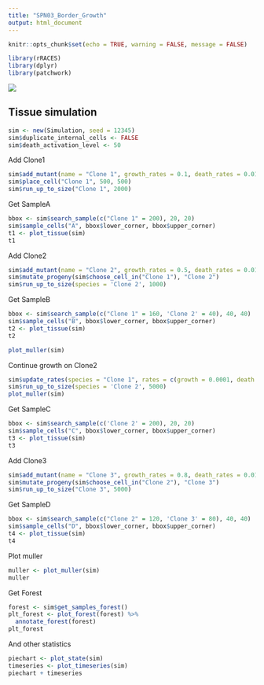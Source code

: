 ```yaml
---
title: "SPN03_Border_Growth"
output: html_document
---
```


```r
knitr::opts_chunk$set(echo = TRUE, warning = FALSE, message = FALSE)
```

```r
library(rRACES)
library(dplyr)
library(patchwork)
```

![](SPN03.png)

## Tissue simulation

```r
sim <- new(Simulation, seed = 12345)
sim$duplicate_internal_cells <- FALSE
sim$death_activation_level <- 50
```

Add Clone1

```r
sim$add_mutant(name = "Clone 1", growth_rates = 0.1, death_rates = 0.01)
sim$place_cell("Clone 1", 500, 500)
sim$run_up_to_size("Clone 1", 2000)
```

Get SampleA

```r
bbox <- sim$search_sample(c("Clone 1" = 200), 20, 20)
sim$sample_cells("A", bbox$lower_corner, bbox$upper_corner)
t1 <- plot_tissue(sim)
t1
```

Add Clone2

```r
sim$add_mutant(name = "Clone 2", growth_rates = 0.5, death_rates = 0.01)
sim$mutate_progeny(sim$choose_cell_in("Clone 1"), "Clone 2")
sim$run_up_to_size(species = 'Clone 2', 1000)
```

Get SampleB

```r
bbox <- sim$search_sample(c("Clone 1" = 160, 'Clone 2' = 40), 40, 40)
sim$sample_cells("B", bbox$lower_corner, bbox$upper_corner)
t2 <- plot_tissue(sim)
t2
```

```r
plot_muller(sim)
```

Continue growth on Clone2

```r
sim$update_rates(species = "Clone 1", rates = c(growth = 0.0001, death = 0.01))
sim$run_up_to_size(species = 'Clone 2', 5000)
plot_muller(sim)
```

Get SampleC

```r
bbox <- sim$search_sample(c('Clone 2' = 200), 20, 20)
sim$sample_cells("C", bbox$lower_corner, bbox$upper_corner)
t3 <- plot_tissue(sim)
t3
```

Add Clone3

```r
sim$add_mutant(name = "Clone 3", growth_rates = 0.8, death_rates = 0.01)
sim$mutate_progeny(sim$choose_cell_in("Clone 2"), "Clone 3")
sim$run_up_to_size("Clone 3", 5000)
```

Get SampleD

```r
bbox <- sim$search_sample(c("Clone 2" = 120, 'Clone 3' = 80), 40, 40)
sim$sample_cells("D", bbox$lower_corner, bbox$upper_corner)
t4 <- plot_tissue(sim)
t4
```

Plot muller

```r
muller <- plot_muller(sim)
muller
```

Get Forest

```r
forest <- sim$get_samples_forest()
plt_forest <- plot_forest(forest) %>%
  annotate_forest(forest)
plt_forest
```

And other statistics

```r
piechart <- plot_state(sim)
timeseries <- plot_timeseries(sim)
piechart + timeseries
```
